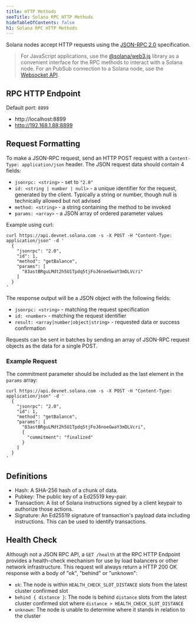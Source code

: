 ```yaml
---
title: HTTP Methods
seoTitle: Solana RPC HTTP Methods
hideTableOfContents: false
h1: Solana RPC HTTP Methods
---
```


Solana nodes accept HTTP requests using the
[JSON-RPC 2.0](https://www.jsonrpc.org/specification) specification.

> For JavaScript applications, use the
> [@solana/web3.js](https://github.com/solana-labs/solana-web3.js) library as a
> convenient interface for the RPC methods to interact with a Solana node. For
> an PubSub connection to a Solana node, use the
> [Websocket API](/docs/rpc/websocket/).

## RPC HTTP Endpoint

Default port: `8899`

- http://localhost:8899
- http://192.168.1.88:8899

## Request Formatting

To make a JSON-RPC request, send an HTTP POST request with a
`Content-Type: application/json` header. The JSON request data should contain 4
fields:

- `jsonrpc: <string>` - set to `"2.0"`
- `id: <string | number | null>` - a unique identifier for the request,
  generated by the client. Typically a string or number, though null is
  technically allowed but not advised
- `method: <string>` - a string containing the method to be invoked
- `params: <array>` - a JSON array of ordered parameter values

Example using curl:

```shell
curl https://api.devnet.solana.com -s -X POST -H "Content-Type: application/json" -d '
  {
    "jsonrpc": "2.0",
    "id": 1,
    "method": "getBalance",
    "params": [
      "83astBRguLMdt2h5U1Tpdq5tjFoJ6noeGwaY3mDLVcri"
    ]
  }
'
```

The response output will be a JSON object with the following fields:

- `jsonrpc: <string>` - matching the request specification
- `id: <number>` - matching the request identifier
- `result: <array|number|object|string>` - requested data or success
  confirmation

Requests can be sent in batches by sending an array of JSON-RPC request objects
as the data for a single POST.

### Example Request

The commitment parameter should be included as the last element in the `params`
array:

```shell
curl https://api.devnet.solana.com -s -X POST -H "Content-Type: application/json" -d '
  {
    "jsonrpc": "2.0",
    "id": 1,
    "method": "getBalance",
    "params": [
      "83astBRguLMdt2h5U1Tpdq5tjFoJ6noeGwaY3mDLVcri",
      {
        "commitment": "finalized"
      }
    ]
  }
'
```

## Definitions

- Hash: A SHA-256 hash of a chunk of data.
- Pubkey: The public key of a Ed25519 key-pair.
- Transaction: A list of Solana instructions signed by a client keypair to
  authorize those actions.
- Signature: An Ed25519 signature of transaction's payload data including
  instructions. This can be used to identify transactions.

## Health Check

Although not a JSON RPC API, a `GET /health` at the RPC HTTP Endpoint provides a
health-check mechanism for use by load balancers or other network
infrastructure. This request will always return a HTTP 200 OK response with a
body of "ok", "behind" or "unknown":

- `ok`: The node is within `HEALTH_CHECK_SLOT_DISTANCE` slots from the latest
  cluster confirmed slot
- `behind { distance }`: The node is behind `distance` slots from the latest
  cluster confirmed slot where `distance > HEALTH_CHECK_SLOT_DISTANCE`
- `unknown`: The node is unable to determine where it stands in relation to the
  cluster
